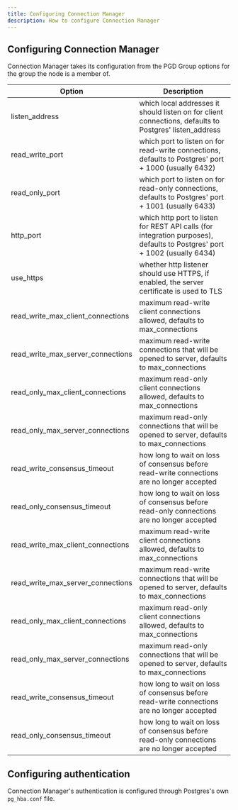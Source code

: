 ```yaml
---
title: Configuring Connection Manager
description: How to configure Connection Manager
---
```


## Configuring Connection Manager

Connection Manager takes its configuration from the PGD Group options for the group the node is a member of.

| Option                            | Description                                                                                                               |
|-----------------------------------|---------------------------------------------------------------------------------------------------------------------------|
| listen_address                    | which local addresses it should listen on for client connections, defaults to Postgres' listen_address                    |
| read_write_port                   | which port to listen on for read-write connections, defaults to Postgres' port + 1000 (usually 6432)                      |
| read_only_port                    | which port to listen on for read-only connections, defaults to Postgres' port + 1001 (usually 6433)                       |
| http_port                         | which http port to listen for REST API calls (for integration purposes), defaults to Postgres' port + 1002 (usually 6434) |
| use_https                         | whether http listener should use HTTPS, if enabled, the server certificate is used to TLS                                 |
| read_write_max_client_connections | maximum read-write client connections allowed, defaults to max_connections                                                |
| read_write_max_server_connections | maximum read-write connections that will be opened to server, defaults to max_connections                                 |
| read_only_max_client_connections  | maximum read-only client connections allowed, defaults to max_connections                                                 |
| read_only_max_server_connections  | maximum read-only connections that will be opened to server, defaults to max_connections                                  |
| read_write_consensus_timeout      | how long to wait on loss of consensus before read-write connections are no longer accepted                                |
| read_only_consensus_timeout       | how long to wait on loss of consensus before read-only connections are no longer accepted                                 |
| read_write_max_client_connections | maximum read-write client connections allowed, defaults to max_connections                                                |
| read_write_max_server_connections | maximum read-write connections that will be opened to server, defaults to max_connections                                 |
| read_only_max_client_connections  | maximum read-only client connections allowed, defaults to max_connections                                                 |
| read_only_max_server_connections  | maximum read-only connections that will be opened to server, defaults to max_connections                                  |
| read_write_consensus_timeout      | how long to wait on loss of consensus before read-write connections are no longer accepted                                |
| read_only_consensus_timeout       | how long to wait on loss of consensus before read-only connections are no longer accepted                                 |


## Configuring authentication

Connection Manager's authentication is configured through Postgres's own `pg_hba.conf` file.



